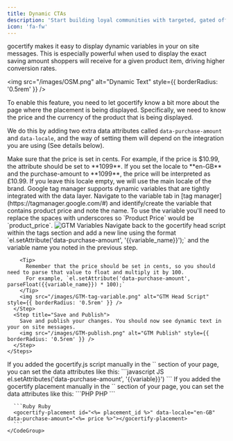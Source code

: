 ```yaml
---
title: Dynamic CTAs
description: 'Start building loyal communities with targeted, gated offers.'
icon: 'fa-fw'
---
```


gocertify makes it easy to display dynamic variables in your on site messages. This is especially powerful when used to display the exact saving amount shoppers will receive for a given product item, driving higher conversion rates.


<img src="/images/OSM.png" alt="Dynamic Text" style={{ borderRadius: '0.5rem' }} />

To enable this feature, you need to let gocertify know a bit more about the page where the placement is
being displayed. Specifically, we need to know the price and the currency of the product that is being displayed.

We do this by adding two extra data attributes called `data-purchase-amount` and `data-locale`, and the way of setting them will depend on
the integration you are using (See details below).

<Tip>
  Make sure that the price is set in cents. For example, if the price is $10.99, the attribute should be set to **1099**.
</Tip>
<Tip>
  If you set the locale to **en-GB** and the purchase-amount to **1099**, the price will be interpreted as £10.99.
  If you leave this locale empty, we will use the main locale of the brand.
</Tip>

<AccordionGroup>
  <Accordion title="Google Tag Manager" icon="tag">
    Google tag manager supports dynamic variables that are tightly integrated with the data layer.
    <Steps>
      <Step title="Identify Variable Name">
        Navigate to the variable tab in [tag manager](https://tagmanager.google.com/#) and identify/create the variable that contains product price and note the name.
        To use the variable you'll need to replace the spaces with underscores so `Product Price` would be `product_price`.
        <img src="/images/GTM-variables.png" alt="GTM Variables" style={{ borderRadius: '0.5rem' }} />
      </Step>
        <Step title="Add New Line to Head Script">
        Navigate back to the gocertify head script within the tags section and add a new line using the format `el.setAttribute('data-purchase-amount', '{{variable_name}}');` and the variable name you noted in the previous step.

        <Tip>
          Remember that the price should be set in cents, so you should need to parse that value to float and multiply it by 100.
          For example, `el.setAttribute('data-purchase-amount', parseFloat({{variable_name}}) * 100);`
        </Tip>
        <img src="/images/GTM-tag-variable.png" alt="GTM Head Script" style={{ borderRadius: '0.5rem' }} />
      </Step>
      <Step title="Save and Publish">
        Save and publish your changes. You should now see dynamic text in your on site messages.
        <img src="/images/GTM-publish.png" alt="GTM Publish" style={{ borderRadius: '0.5rem' }} />
      </Step>
    </Steps>
  </Accordion>

  <Accordion title="Manually added Head Script" icon="code">
    If you added the gocertify.js script manually in the `<head>` section of your page, you can set the data attributes like this:
    <CodeGroup>
      ```javascript JS
      el.setAttributes('data-purchase-amount', '{{variable}}')
      ```
    </CodeGroup>
  </Accordion>

  <Accordion title="Via inline placement" icon="sign-hanging">
    If you added the gocertify placement manually in the `<body>` section of your page, you can set the data attributes like this:
    <CodeGroup>
      ```PHP PHP
      <gocertify-placement id="<?= $placementId ?>" data-locale="en-GB" data-purchase-amount="<?= $price ?>"></gocertify-placement>
      ```

      ```Ruby Ruby
      <gocertify-placement id="<%= placement_id %>" data-locale="en-GB" data-purchase-amount="<%= price %>"></gocertify-placement>
      ```
    </CodeGroup>
  </Accordion>

</AccordionGroup>
